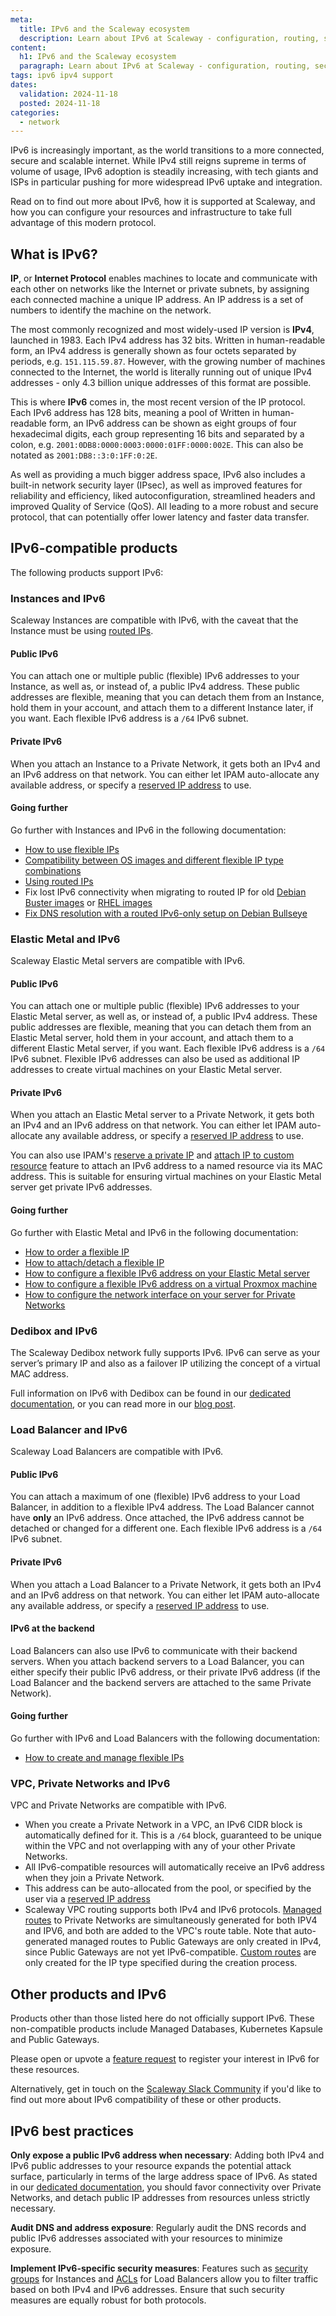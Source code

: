 ```yaml
---
meta:
  title: IPv6 and the Scaleway ecosystem
  description: Learn about IPv6 at Scaleway - configuration, routing, security, and best practices for seamless integration and scalability. Transition smoothly with our step-by-step guide.
content:
  h1: IPv6 and the Scaleway ecosystem
  paragraph: Learn about IPv6 at Scaleway - configuration, routing, security, and best practices for seamless integration and scalability. Transition smoothly with our step-by-step guide.
tags: ipv6 ipv4 support
dates:
  validation: 2024-11-18
  posted: 2024-11-18
categories:
  - network
---
```


IPv6 is increasingly important, as the world transitions to a more connected, secure and scalable internet. While IPv4 still reigns supreme in terms of volume of usage, IPv6 adoption is steadily increasing, with tech giants and ISPs in particular pushing for more widespread IPv6 uptake and integration.

Read on to find out more about IPv6, how it is supported at Scaleway, and how you can configure your resources and infrastructure to take full advantage of this modern protocol.

## What is IPv6?

**IP**, or **Internet Protocol** enables machines to locate and communicate with each other on networks like the Internet or private subnets, by assigning each connected machine a unique IP address. An IP address is a set of numbers to identify the machine on the network. 

The most commonly recognized and most widely-used IP version is **IPv4**, launched in 1983. Each IPv4 address has 32 bits. Written in human-readable form, an IPv4 address is generally shown as four octets separated by periods, e.g. `151.115.59.87`. However, with the growing number of machines connected to the Internet, the world is literally running out of unique IPv4 addresses - only 4.3 billion unique addresses of this format are possible. 

This is where **IPv6** comes in, the most recent version of the IP protocol. Each IPv6 address has 128 bits, meaning a pool of  Written in human-readable form, an IPv6 address can be shown as eight groups of four hexadecimal digits, each group representing 16 bits and separated by a colon, e.g. `2001:0DB8:0000:0003:0000:01FF:0000:002E`. This can also be notated as `2001:DB8::3:0:1FF:0:2E`.

As well as providing a much bigger address space, IPv6 also includes a built-in network security layer (IPsec), as well as improved features for reliability and efficiency, liked autoconfiguration, streamlined headers and improved Quality of Service (QoS). All leading to a more robust and secure protocol, that can potentially offer lower latency and faster data transfer. 

## IPv6-compatible products

The following products support IPv6:

### Instances and IPv6

Scaleway Instances are compatible with IPv6, with the caveat that the Instance must be using [routed IPs](/compute/instances/concepts/#routed-flexible-ip). 

#### Public IPv6 

You can attach one or multiple public (flexible) IPv6 addresses to your Instance, as well as, or instead of, a public IPv4 address. These public addresses are flexible, meaning that you can detach them from an Instance, hold them in your account, and attach them to a different Instance later, if you want. Each flexible IPv6 address is a `/64` IPv6 subnet.

#### Private IPv6 

When you attach an Instance to a Private Network, it gets both an IPv4 and an IPv6 address on that network. You can either let IPAM auto-allocate any available address, or specify a [reserved IP address](/network/ipam/how-to/reserve-ip/) to use.

#### Going further

Go further with Instances and IPv6 in the following documentation:

- [How to use flexible IPs](/compute/instances/how-to/use-flexips/)
- [Compatibility between OS images and different flexible IP type combinations](/compute/instances/reference-content/comaptibility-scw-os-images-flexible-ip/)
- [Using routed IPs](/compute/instances/api-cli/using-routed-ips/)
- Fix lost IPv6 connectivity when migrating to routed IP for old [Debian Buster images](/instances/troubleshooting/fix-lost-ip-connectivity-on-debian-buster/) or [RHEL images](/compute/instances/troubleshooting/fix-unreachable-ipv6-rhel-based-instance/)
- [Fix DNS resolution with a routed IPv6-only setup on Debian Bullseye](/compute/instances/troubleshooting/fix-dns-routed-ipv6-only-debian-bullseye/)

### Elastic Metal and IPv6

Scaleway Elastic Metal servers are compatible with IPv6. 

#### Public IPv6

You can attach one or multiple public (flexible) IPv6 addresses to your Elastic Metal server, as well as, or instead of, a public IPv4 address. These public addresses are flexible, meaning that you can detach them from an Elastic Metal server, hold them in your account, and attach them to a different Elastic Metal server, if you want. Each flexible IPv6 address is a `/64` IPv6 subnet. Flexible IPv6 addresses can also be used as additional IP addresses to create virtual machines on your Elastic Metal server.

#### Private IPv6 

When you attach an Elastic Metal server to a Private Network, it gets both an IPv4 and an IPv6 address on that network.  You can either let IPAM auto-allocate any available address, or specify a [reserved IP address](/network/ipam/how-to/reserve-ip/) to use.

You can also use IPAM's [reserve a private IP](https://www.scaleway.com/en/developers/api/ipam/#path-ips-reserve-a-new-ip) and [attach IP to custom resource](https://www.scaleway.com/en/developers/api/ipam/#path-ips-attach-ip-to-custom-resource) feature to attach an IPv6 address to a named resource via its MAC address. This is suitable for ensuring virtual machines on your Elastic Metal server get private IPv6 addresses.

#### Going further

Go further with Elastic Metal and IPv6 in the following documentation:
- [How to order a flexible IP](/bare-metal/elastic-metal/how-to/order-flexible-ip/)
- [How to attach/detach a flexible IP](/bare-metal/elastic-metal/how-to/attach-detach-flexible-ip/)
- [How to configure a flexible IPv6 address on your Elastic Metal server](/bare-metal/elastic-metal/how-to/configure-flexible-ipv6/)
- [How to configure a flexible IPv6 address on a virtual Proxmox machine](/bare-metal/elastic-metal/how-to/configure-ipv6-hypervisor/)
- [How to configure the network interface on your server for Private Networks](/bare-metal/elastic-metal/how-to/use-private-networks/#how-to-configure-the-network-interface-on-your-elastic-metal-server-for-private-networks)

### Dedibox and IPv6

The Scaleway Dedibox network fully supports IPv6. IPv6 can serve as your server’s primary IP and also as a failover IP utilizing the concept of a virtual MAC address.

Full information on IPv6 with Dedibox can be found in our [dedicated documentation](/dedibox-network/ipv6/), or you can read more in our [blog post](https://www.scaleway.com/en/blog/ipv6-the-future-proof-internet-protocol/#ipv6-at-scaleway-dedibox).

### Load Balancer and IPv6

Scaleway Load Balancers are compatible with IPv6. 

#### Public IPv6 

You can attach a maximum of one (flexible) IPv6 address to your Load Balancer, in addition to a flexible IPv4 address. The Load Balancer cannot have **only** an IPv6 address. Once attached, the IPv6 address cannot be detached or changed for a different one. Each flexible IPv6 address is a `/64` IPv6 subnet.

#### Private IPv6 

When you attach a Load Balancer to a Private Network, it gets both an IPv4 and an IPv6 address on that network. You can either let IPAM auto-allocate any available address, or specify a [reserved IP address](/network/ipam/how-to/reserve-ip/) to use.

#### IPv6 at the backend

Load Balancers can also use IPv6 to communicate with their backend servers. When you attach backend servers to a Load Balancer, you can either specify their public IPv6 address, or their private IPv6 address (if the Load Balancer and the backend servers are attached to the same Private Network).

#### Going further

Go further with IPv6 and Load Balancers with the following documentation:
- [How to create and manage flexible IPs](/network/load-balancer/how-to/create-manage-flex-ips/)

### VPC, Private Networks and IPv6

VPC and Private Networks are compatible with IPv6. 

- When you create a Private Network in a VPC, an IPv6 CIDR block is automatically defined for it. This is a `/64` block, guaranteed to be unique within the VPC and not overlapping with any of your other Private Networks.
- All IPv6-compatible resources will automatically receive an IPv6 address when they join a Private Network.
- This address can be auto-allocated from the pool, or specified by the user via a [reserved IP address](/network/ipam/how-to/reserve-ip/)
- Scaleway VPC routing supports both IPv4 and IPv6 protocols. [Managed routes](/network/vpc/how-to/manage-routing/#how-to-generate-a-managed-route) to Private Networks are simultaneously generated for both IPV4 and IPV6, and both are added to the VPC's route table. Note that auto-generated managed routes to Public Gateways are only created in IPv4, since Public Gateways are not yet IPv6-compatible. [Custom routes](/network/vpc/how-to/manage-routing/#how-to-create-a-custom-route) are only created for the IP type specified during the creation process.

## Other products and IPv6

Products other than those listed here do not officially support IPv6. These non-compatible products include Managed Databases, Kubernetes Kapsule and Public Gateways. 

Please open or upvote a [feature request](https://feature-request.scaleway.com/) to register your interest in IPv6 for these resources. 

Alternatively, get in touch on the [Scaleway Slack Community](/tutorials/scaleway-slack-community/) if you'd like to find out more about IPv6 compatibility of these or other products.

## IPv6 best practices

**Only expose a public IPv6 address when necessary**: Adding both IPv4 and IPv6 public addresses to your resource expands the potential attack surface, particularly in terms of the large address space of IPv6. As stated in our [dedicated documentation](/network/ipam/reference-content/public-connectivity-best-practices/), you should favor connectivity over Private Networks, and detach public IP addresses from resources unless strictly necessary.

**Audit DNS and address exposure**: Regularly audit the DNS records and public IPv6 addresses associated with your resources to minimize exposure.

**Implement IPv6-specific security measures**: Features such as [security groups](/compute/instances/concepts/#security-group) for Instances and [ACLs](/network/load-balancer/concepts/#acl) for Load Balancers allow you to filter traffic based on both IPv4 and IPv6 addresses. Ensure that such security measures are equally robust for both protocols.